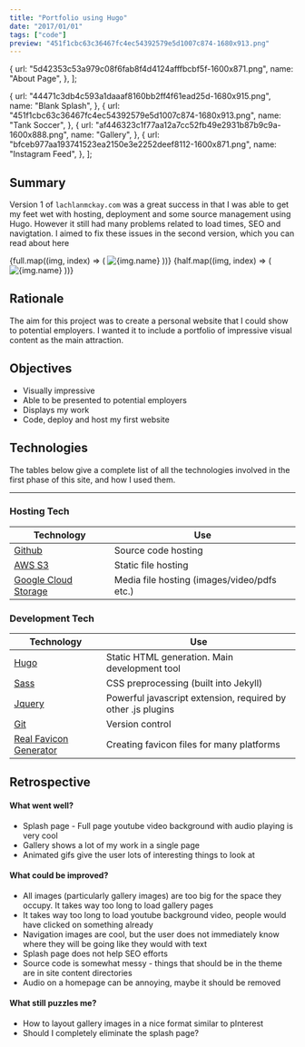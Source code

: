 ```yaml
---
title: "Portfolio using Hugo"
date: "2017/01/01"
tags: ["code"]
preview: "451f1cbc63c36467fc4ec54392579e5d1007c874-1680x913.png"
---
```



  {
    url: "5d42353c53a979c08f6fab8f4d4124afffbcbf5f-1600x871.png",
    name: "About Page",
  },
];

  {
    url: "44471c3db4c593a1daaaf8160bb2ff4f61ead25d-1680x915.png",
    name: "Blank Splash",
  },
  {
    url: "451f1cbc63c36467fc4ec54392579e5d1007c874-1680x913.png",
    name: "Tank Soccer",
  },
  {
    url: "af446323c1f77aa12a7cc52fb49e2931b87b9c9a-1600x888.png",
    name: "Gallery",
  },
  {
    url: "bfceb977aa193741523ea2150e3e2252deef8112-1600x871.png",
    name: "Instagram Feed",
  },
];

## Summary

Version 1 of `lachlanmckay.com` was a great success in that I was
able to get my feet wet with hosting, deployment and some source
management using Hugo. However it still had many problems related to
load times, SEO and navigtation. I aimed to fix these issues in the
second version, which you can <Link href="/posts/2018/jekyll"><a>read about here</a></Link>

<div
  style={{
    display: "flex",
    justifyContent: "center",
    flexWrap: "wrap",
    marginTop: 24,
  }}
>
  {full.map((img, index) => (
    <Image
      key={index}
      alt={img.name}
      url={img.url}
      resize="post"
      style={{
        width: 800,
        objectFit: "cover",
      }}
    />
  ))}
  {half.map((img, index) => (
    <Image
      key={index}
      alt={img.name}
      url={img.url}
      resize="halfPost"
      style={{
        width: 396,
        height: 225,
        marginRight: index % 2 === 0 ? 8 : 0,
        objectFit: "cover",
      }}
    />
  ))}
</div>

## Rationale

The aim for this project was to create a personal website that I could
show to potential employers. I wanted it to include a portfolio of
impressive visual content as the main attraction.

## Objectives

- Visually impressive
- Able to be presented to potential employers
- Displays my work
- Code, deploy and host my first website

## Technologies

The tables below give a complete list of all the technologies involved
in the first phase of this site, and how I used them.

<hr />

### Hosting Tech

| Technology                                                | Use                                         |
| --------------------------------------------------------- | ------------------------------------------- |
| [Github](https://github.com/sneyed)                       | Source code hosting                         |
| [AWS S3](https://aws.amazon.com/s3/)                      | Static file hosting                         |
| [Google Cloud Storage](https://cloud.google.com/storage/) | Media file hosting (images/video/pdfs etc.) |

### Development Tech

| Technology                                                 | Use                                                          |
| ---------------------------------------------------------- | ------------------------------------------------------------ |
| [Hugo](https://jekyllrb.com/)                              | Static HTML generation. Main development tool                |
| [Sass](https://sass-lang.com/)                             | CSS preprocessing (built into Jekyll)                        |
| [Jquery](https://jquery.com/)                              | Powerful javascript extension, required by other .js plugins |
| [Git](https://git-scm.com/)                                | Version control                                              |
| [Real Favicon Generator](http://realfavicongenerator.net/) | Creating favicon files for many platforms                    |

## Retrospective

#### What went well?

- Splash page - Full page youtube video background with audio playing is very cool
- Gallery shows a lot of my work in a single page
- Animated gifs give the user lots of interesting things to look at

#### What could be improved?

- All images (particularly gallery images) are too big for the space they occupy. It takes way too long to load gallery pages
- It takes way too long to load youtube background video, people would have clicked on something already
- Navigation images are cool, but the user does not immediately know where they will be going like they would with text
- Splash page does not help SEO efforts
- Source code is somewhat messy - things that should be in the theme are in site content directories
- Audio on a homepage can be annoying, maybe it should be removed

#### What still puzzles me?

- How to layout gallery images in a nice format similar to pInterest
- Should I completely eliminate the splash page?

